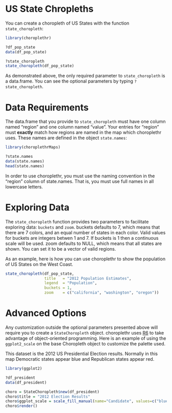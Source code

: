 <!--
  %\VignetteEngine{knitr}
%\VignetteIndexEntry{b) US State Choropleths}
-->

US State Chropleths
===

You can create a choropleth of US States with the function `state_choropleth`:

```r
library(choroplethr)

?df_pop_state
data(df_pop_state)

?state_choropleth
state_choropleth(df_pop_state)
```

As demonstrated above, the only required parameter to `state_choropleth` is a data.frame.  You can see the optional parameters by typing `?state_choropleth`.  

# Data Requirements

The data.frame that you provide to `state_choropleth` must have one column named "region" and one column named "value". Your entries for "region" must **exactly** match how regions are named in the map which choroplethr uses.  These names are defined in the object `state.names`:

```r
library(choroplethrMaps)

?state.names
data(state.names)
head(state.names)
```

In order to use choroplethr, you must use the naming convention in the "region" column of state.names. That is, you must use full names in all lowercase letters.

# Exploring Data

The `state_choropleth` function provides two parameters to facilitate exploring data: `buckets` and `zoom`.  buckets defaults to 7, which means that there are 7 colors, and an equal number of states in each color. Valid values for buckets are integers betwen 1 and 7. If buckets is 1 then a continuous scale will be used. zoom defaults to NULL, which means that all states are shown. You can set it to be a vector of valid regions.  

As an example, here is how you can use choroplethr to show the population of US States on the West Coast.

```r
state_choropleth(df_pop_state,
                 title   = "2012 Population Estimates",
                 legend  = "Population",
                 buckets = 1,
                 zoom    = c("california", "washington", "oregon"))
```

# Advanced Options

Any customization outside the optional parameters presented above will require you to create a `StateChoropleth` object.  choroplethr uses [R6](https://github.com/wch/R6) to take advantage of object-oriented programming.  Here is an example of using the `ggplot2_scale` on the base Choropleth object to customize the palette used.

This dataset is the 2012 US Presidential Election results. Normally in this map Democratic states appear blue and Republican states appear red.

```r
library(ggplot2)

?df_president 
data(df_president)

choro = StateChoropleth$new(df_president)
choro$title = "2012 Election Results"
choro$ggplot_scale = scale_fill_manual(name="Candidate", values=c("blue", "red"))
choro$render()
```
